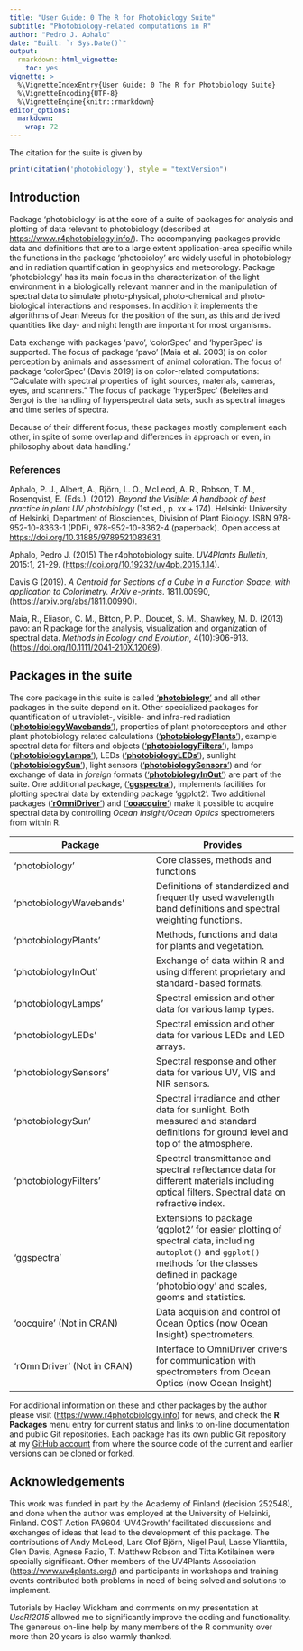 ---
title: "User Guide: 0 The R for Photobiology Suite"
subtitle: "Photobiology-related computations in R"
author: "Pedro J. Aphalo"
date: "Built: `r Sys.Date()`"
output: 
  rmarkdown::html_vignette:
    toc: yes
vignette: >
  %\VignetteIndexEntry{User Guide: 0 The R for Photobiology Suite}
  %\VignetteEncoding{UTF-8}
  %\VignetteEngine{knitr::rmarkdown}
editor_options: 
  markdown: 
    wrap: 72
---

The citation for the suite is given by

```{r}
print(citation('photobiology'), style = "textVersion")
```

## Introduction

Package 'photobiology' is at the core of a suite of packages for
analysis and plotting of data relevant to photobiology (described at
<https://www.r4photobiology.info/>). The accompanying packages provide
data and definitions that are to a large extent application-area
specific while the functions in the package 'photobioloy' are widely
useful in photobiology and in radiation quantification in geophysics and
meteorology. Package 'photobiology' has its main focus in the
characterization of the light environment in a biologically relevant
manner and in the manipulation of spectral data to simulate
photo-physical, photo-chemical and photo-biological interactions and
responses. In addition it implements the algorithms of Jean Meeus for
the position of the sun, as this and derived quantities like day- and
night length are important for most organisms.

Data exchange with packages 'pavo', 'colorSpec' and 'hyperSpec' is
supported. The focus of package 'pavo' (Maia et al. 2003) is on color
perception by animals and assessment of animal coloration. The focus of
package 'colorSpec' (Davis 2019) is on color-related computations:
"Calculate with spectral properties of light sources, materials,
cameras, eyes, and scanners." The focus of package 'hyperSpec' (Beleites
and Sergo) is the handling of hyperspectral data sets, such as spectral
images and time series of spectra.

Because of their different focus, these packages mostly complement each
other, in spite of some overlap and differences in approach or even, in
philosophy about data handling.'

### References

Aphalo, P. J., Albert, A., Björn, L. O., McLeod, A. R., Robson, T. M.,
Rosenqvist, E. (Eds.). (2012). *Beyond the Visible: A handbook of best
practice in plant UV photobiology* (1st ed., p. xx + 174). Helsinki:
University of Helsinki, Department of Biosciences, Division of Plant
Biology. ISBN 978-952-10-8363-1 (PDF), 978-952-10-8362-4 (paperback).
Open access at <https://doi.org/10.31885/9789521083631>.

Aphalo, Pedro J. (2015) The r4photobiology suite. *UV4Plants Bulletin*,
2015:1, 21-29. (<https://doi.org/10.19232/uv4pb.2015.1.14>).

Davis G (2019). *A Centroid for Sections of a Cube in a Function Space,
with application to Colorimetry.* *ArXiv e-prints*. 1811.00990,
(<https://arxiv.org/abs/1811.00990>).

Maia, R., Eliason, C. M., Bitton, P. P., Doucet, S. M., Shawkey, M. D.
(2013) pavo: an R package for the analysis, visualization and
organization of spectral data. *Methods in Ecology and Evolution*,
4(10):906-913. (<https://doi.org/10.1111/2041-210X.12069>).

## Packages in the suite

The core package in this suite is called
['**photobiology**'](https://docs.r4photobiology.info/photobiology/) and
all other packages in the suite depend on it. Other specialized packages
for quantification of ultraviolet-, visible- and infra-red radiation
(['**photobiologyWavebands**'](https://docs.r4photobiology.info/photobiologyWavebands/)),
properties of plant photoreceptors and other plant photobiology related
calculations
(['**photobiologyPlants**'](https://docs.r4photobiology.info/photobiologyPlants/)),
example spectral data for filters and objects
(['**photobiologyFilters**'](https://docs.r4photobiology.info/photobiologyFilters/)),
lamps
(['**photobiologyLamps**'](https://docs.r4photobiology.info/photobiologyLamps/)),
LEDs
(['**photobiologyLEDs**'](https://docs.r4photobiology.info/photobiologyLEDs/)),
sunlight
(['**photobiologySun**'](https://docs.r4photobiology.info/photobiologySun/)),
light sensors
(['**photobiologySensors**'](https://docs.r4photobiology.info/photobiologySensors/))
and for exchange of data in *foreign* formats
(['**photobiologyInOut**'](https://docs.r4photobiology.info/photobiologyInOut/))
are part of the suite. One additional package,
(['**ggspectra**'](https://docs.r4photobiology.info/ggspectra/)),
implements facilities for plotting spectral data by extending package
'ggplot2'. Two additional packages (['**rOmniDriver**'](https://docs.r4photobiology.info/rOmniDriver/)) and (['**ooacquire**'](https://docs.r4photobiology.info/ooacquire/)) make it possible to acquire spectral data by controlling _Ocean Insight/Ocean Optics_ spectrometers from within R.

| Package                     | Provides                                                                                                                                                                                                |
|------------------------------------|------------------------------------|
| 'photobiology'              | Core classes, methods and functions                                                                                                                                                                     |
| 'photobiologyWavebands'     | Definitions of standardized and frequently used wavelength band definitions and spectral weighting functions.                                                                                           |
| 'photobiologyPlants'        | Methods, functions and data for plants and vegetation.                                                                                                                                                  |
| 'photobiologyInOut'         | Exchange of data within R and using different proprietary and standard-based formats.                                                                                                                   |
| 'photobiologyLamps'         | Spectral emission and other data for various lamp types.                                                                                                                                                |
| 'photobiologyLEDs'          | Spectral emission and other data for various LEDs and LED arrays.                                                                                                                                       |
| 'photobiologySensors'       | Spectral response and other data for various UV, VIS and NIR sensors.                                                                                                                                   |
| 'photobiologySun'           | Spectral irradiance and other data for sunlight. Both measured and standard definitions for ground level and top of the atmosphere.                                                                     |
| 'photobiologyFilters'       | Spectral transmittance and spectral reflectance data for different materials including optical filters. Spectral data on refractive index.                                                              |
| 'ggspectra'                 | Extensions to package 'ggplot2' for easier plotting of spectral data, including `autoplot()` and `ggplot()` methods for the classes defined in package 'photobiology' and scales, geoms and statistics. |
| 'oocquire' (Not in CRAN)    | Data acquision and control of Ocean Optics (now Ocean Insight) spectrometers.                                                                                                                           |
| 'rOmniDriver' (Not in CRAN) | Interface to OmniDriver drivers for communication with spectrometers from Ocean Optics (now Ocean Insight)                                                                                              |

For additional information on these and other packages by the author
please visit (<https://www.r4photobiology.info>) for news, and
check the **R Packages** menu entry for current status
and links to on-line documentation and public Git repositories. Each
package has its own public Git repository at my [GitHub account](<https://github.com/aphalo/>) from
where the source code of the current and earlier versions can be cloned
or forked.

## Acknowledgements

This work was funded in part by the Academy of Finland (decision
252548), and done when the author was employed at the University of
Helsinki, Finland. COST Action FA9604 'UV4Growth' facilitated
discussions and exchanges of ideas that lead to the development of this
package. The contributions of Andy McLeod, Lars Olof Björn, Nigel Paul,
Lasse Ylianttila, Glen Davis, Agnese Fazio, T. Matthew Robson and Titta
Kotilainen were specially significant. Other members of the UV4Plants
Association (<https://www.uv4plants.org/>) and participants in workshops
and training events contributed both problems in need of being solved
and solutions to implement.

Tutorials by Hadley Wickham and comments on my presentation at
*UseR!2015* allowed me to significantly improve the coding and
functionality. The generous on-line help by many members of the R
community over more than 20 years is also warmly thanked.
